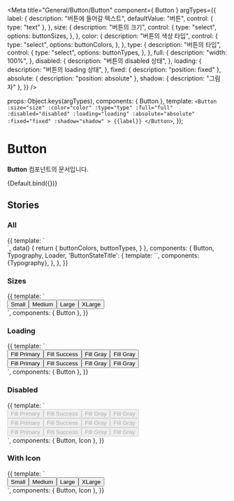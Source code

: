 
<Meta
  title="General/Button/Button"
  component={ Button }
  argTypes={{
    label: {
      description: "버튼에 들어갈 텍스트",
      defaultValue: "버튼",
      control: { type: "text" },
    },
    size: {
      description: "버튼의 크기",
      control: {
        type: "select",
        options: buttonSizes,
      },
    },
    color: {
      description: "버튼의 색상 타입",
      control: {
        type: "select",
        options: buttonColors,
      },
    },
    type: {
      description: "버튼의 타입",
      control: {
        type: "select",
        options: buttonTypes,
      },
    },
    full: {
      description: "width: 100%",
    },
    disabled: {
      description: "버튼의 disabled 상태",
    },
    loading: {
      description: "버튼의 loading 상태",
    },
    fixed: {
        description: "position: fixed"
    },
    absolute: {
        description: "position: absolute"
    },
    shadow: {
        description: "그림자"
    },
  }}
/>

  props: Object.keys(argTypes),
  components: { Button },
  template:
    `<Button
        :size="size"
        :color="color"
        :type="type"
        :full="full"
        :disabled="disabled"
        :loading="loading"
        :absolute="absolute"
        :fixed="fixed"
        :shadow="shadow"
    >
      {{label}}
    </Button>`,
});

# Button

**Button** 컴포넌트의 문서입니다.

<Story name="Default" height="100px">
  {Default.bind({})}
</Story>

<ArgsTable story="Default" />

## Stories
### All
<Canvas>
    <Story name="All" height="100px">
        {{
            template: `
                <div>
                  <template v-for="(type, index) in buttonTypes">
                    <div class="flex">
                        <ButtonStateTitle class="mr-30">{{type}}</ButtonStateTitle>
                        <div class="flex-column mr-30">
                            <ButtonStateTitle>default</ButtonStateTitle>
                            <template v-for="(color, index) in buttonColors">
                                <Button :color="color" :type="type" class="mb-16">Button</Button>
                            </template>
                        </div>
                        <div class="flex-column mr-30">
                            <ButtonStateTitle>hover</ButtonStateTitle>
                            <template v-for="(color, index) in buttonColors">
                                <Button :color="color" :type="type" class="mb-16 hover-test">Button</Button>
                            </template>
                        </div>
                        <div class="flex-column mr-30">
                            <ButtonStateTitle>disabled</ButtonStateTitle>
                            <template v-for="(color, index) in buttonColors">
                                <Button :color="color" :type="type" disabled class="mb-16">Button</Button>
                            </template>
                        </div>
                        <div class="flex-column mr-30">
                            <ButtonStateTitle>loading</ButtonStateTitle>
                            <template v-for="(color, index) in buttonColors">
                                <Button :color="color" :type="type" class="mb-16" loading></Button>
                            </template>
                        </div>
                    </div>
                  </template>
                </div>
            `,
            data() {
                return {
                    buttonColors,
                    buttonTypes,
                }
            },
            components: { Button, Typography, Loader,
                'ButtonStateTitle': {
                    template: `<Typography type="body2" color="gray400" class="mb-10" style="min-width: 70px"><slot/></Typography>`,
                    components: {Typography},
                },
            },
        }}
    </Story>
</Canvas>


### Sizes
<Canvas>
    <Story name="Sizes" height="100px">
        {{
            template: `
                <div>
                  <div style="display: flex">
                    <Button size="small">Small</Button>
                    <Button size="medium">Medium</Button>
                    <Button size="large">Large</Button>
                    <Button size="xlarge">XLarge</Button>
                  </div>
                </div>
        `,
            components: { Button },
        }}
    </Story>
</Canvas>

### Loading
<Canvas>
    <Story name="Loading" height="100px">
        {{
            template: `
                <div>
                  <div style="display: flex">
                    <Button color="primary" type="fill" size="medium" loading>Fill Primary</Button>
                    <Button color="success" type="fill" size="medium" loading>Fill Success</Button>
                    <Button color="error" type="fill" size="medium" loading>Fill Gray</Button>
                    <Button color="secondary" type="fill" size="medium" loading>Fill Gray</Button>
                  </div>
                  <div style="display: flex">
                    <Button color="primary" type="outlined" size="medium" loading>Fill Primary</Button>
                    <Button color="success" type="outlined" size="medium" loading>Fill Success</Button>
                    <Button color="error" type="outlined" size="medium" loading>Fill Gray</Button>
                    <Button color="secondary" type="outlined" size="medium" loading>Fill Gray</Button>
                  </div>
                </div>
        `,
            components: { Button },
        }}
    </Story>
</Canvas>

### Disabled
<Canvas>
    <Story name="Disabled" height="100px">
        {{
            template: `
                <div>
                  <div style="display: flex">
                    <Button color="primary" type="fill" size="medium" disabled>
                        <template v-slot:left-icon>
                            <Icon name="IconPlusMediumLine" color="primary" />
                        </template>
                        Fill Primary
                    </Button>
                    <Button color="success" type="fill" size="medium" disabled>
                        <template v-slot:left-icon>
                            <Icon name="IconPlusMediumLine" color="success" />
                        </template>
                        Fill Success
                    </Button>
                    <Button color="error" type="fill" size="medium" disabled>
                        <template v-slot:left-icon>
                            <Icon name="IconPlusMediumLine" color="error" />
                        </template>
                        Fill Gray
                    </Button>
                    <Button color="secondary" type="fill" size="medium" disabled>
                        <template v-slot:left-icon>
                            <Icon name="IconPlusMediumLine" color="secondary" />
                        </template>
                        Fill Gray
                    </Button>
                  </div>
                  <div style="display: flex">
                    <Button color="primary" type="outlined" size="medium" disabled>
                        <template v-slot:left-icon>
                            <Icon name="IconPlusMediumLine" color="primary" />
                        </template>
                        Fill Primary
                    </Button>
                    <Button color="success" type="outlined" size="medium" disabled>
                        <template v-slot:left-icon>
                            <Icon name="IconPlusMediumLine" color="success" />
                        </template>
                        Fill Success
                    </Button>
                    <Button color="error" type="outlined" size="medium" disabled>
                        <template v-slot:left-icon>
                            <Icon name="IconPlusMediumLine" color="error" />
                        </template>
                        Fill Gray
                    </Button>
                    <Button color="secondary" type="outlined" size="medium" disabled>
                        <template v-slot:left-icon>
                            <Icon name="IconPlusMediumLine" color="secondary" />
                        </template>
                        Fill Gray
                    </Button>
                  </div>
                  <div style="display: flex">
                    <Button color="primary" type="text" size="medium" disabled>
                        <template v-slot:left-icon>
                            <Icon name="IconPlusMediumLine" color="primary" />
                        </template>
                        Fill Primary
                    </Button>
                    <Button color="success" type="text" size="medium" disabled>
                        <template v-slot:left-icon>
                            <Icon name="IconPlusMediumLine" color="success" />
                        </template>
                        Fill Success
                    </Button>
                    <Button color="error" type="text" size="medium" disabled>
                        <template v-slot:left-icon>
                            <Icon name="IconPlusMediumLine" color="error" />
                        </template>
                        Fill Gray
                    </Button>
                    <Button color="secondary" type="text" size="medium" disabled>
                        <template v-slot:left-icon>
                            <Icon name="IconPlusMediumLine" color="secondary" />
                        </template>
                        Fill Gray
                    </Button>
                  </div>
                </div>
        `,
            components: { Button, Icon },
        }}
    </Story>
</Canvas>

### With Icon
<Canvas>
    <Story name="WithIcon" height="100px">
        {{
            template: `
                <div style="display: flex">
                    <Button color="primary" type="fill" size="small">
                        <template v-slot:left-icon>
                            <Icon name="IconPlusSmallLine" color="white" />
                        </template>
                        Small
                    </Button>
                    <Button color="primary" type="fill" size="medium">
                        <template v-slot:left-icon>
                            <Icon name="IconPlusMediumLine" color="white" />
                        </template>
                        Medium
                    </Button>
                    <Button color="primary" type="fill" size="large">
                        <template v-slot:left-icon>
                            <Icon name="IconPlusLargeLine" color="white" />
                        </template>
                        Large
                    </Button>
                    <Button color="primary" type="fill" size="xlarge">
                        <template v-slot:left-icon>
                            <Icon name="IconPlusLargeLine" color="white" />
                        </template>
                        XLarge
                    </Button>
                </div>
        `,
            components: { Button, Icon },
        }}
    </Story>
</Canvas>

